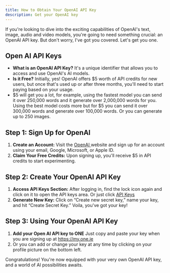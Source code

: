 ```yaml
---
title: How to Obtain Your OpenAI API Key
description: Get your OpenAI key
---
```



If you're looking to dive into the exciting capabilities of OpenAI's text, image, audio and video models, you're going to need something crucial: an OpenAI API key.  But don't worry, I've got you covered. Let's get you one. 

## Open AI API Keys
- **What is an OpenAI API Key?** It's a unique identifier that allows you to access and use OpenAI's AI models.
- **Is it Free?** Initially, yes! OpenAI offers $5 worth of API credits for new users, but once that's used up or after three months, you'll need to start paying based on your usage. 
- $5 will get you a lot, for example, using the fastest model you can send it over 250,000 words and it generate over 2,000,000 words for you. Using the best model costs more but for $5 you can send it over 300,000 words and generate over 100,000 words. ​​Or you can generate up to 250 images. 

## **Step 1: Sign Up for OpenAI**
1. **Create an Account:** Visit the  <a href="https://platform.openai.com" > OpenAI </a> website and sign up for an account using your email, Google, Microsoft, or Apple ID.
2. **Claim Your Free Credits:** Upon signing up, you'll receive $5 in API credits to start experimenting. 

## **Step 2: Create Your OpenAI API Key**
1. **Access API Keys Section:** After logging in, find the lock icon again and click on it to open the API keys area. Or just click <a href="https://platform.openai.com/api-keys" > API Keys </a> 
2. **Generate New Key:** Click on “Create new secret key,” name your key, and hit “Create Secret Key.” Voila, you've got your key!

## **Step 3: Using Your OpenAI API Key**
1. **Add your Open AI API key to ONE**  Just copy and paste your key when you are signing up at <a href="https://my.one.ie" > https://my.one.ie </a> 
2. Or you can add or change your key at any time by clicking on your profile picture on the bottom left. 


Congratulations! You're now equipped with your very own OpenAI API key, and a world of AI possibilities awaits. 